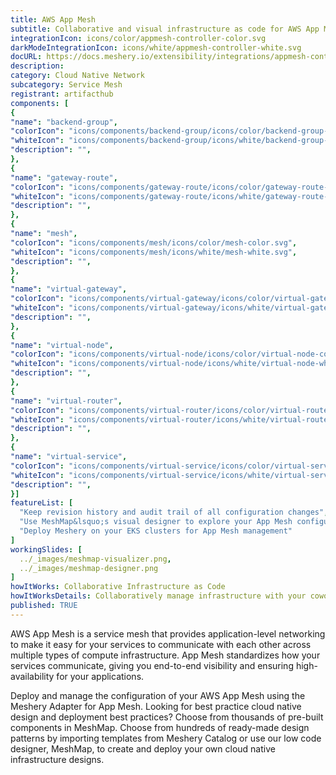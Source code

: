 ```yaml
---
title: AWS App Mesh
subtitle: Collaborative and visual infrastructure as code for AWS App Mesh
integrationIcon: icons/color/appmesh-controller-color.svg
darkModeIntegrationIcon: icons/white/appmesh-controller-white.svg
docURL: https://docs.meshery.io/extensibility/integrations/appmesh-controller
description: 
category: Cloud Native Network
subcategory: Service Mesh
registrant: artifacthub
components: [
{
"name": "backend-group",
"colorIcon": "icons/components/backend-group/icons/color/backend-group-color.svg",
"whiteIcon": "icons/components/backend-group/icons/white/backend-group-white.svg",
"description": "",
},
{
"name": "gateway-route",
"colorIcon": "icons/components/gateway-route/icons/color/gateway-route-color.svg",
"whiteIcon": "icons/components/gateway-route/icons/white/gateway-route-white.svg",
"description": "",
},
{
"name": "mesh",
"colorIcon": "icons/components/mesh/icons/color/mesh-color.svg",
"whiteIcon": "icons/components/mesh/icons/white/mesh-white.svg",
"description": "",
},
{
"name": "virtual-gateway",
"colorIcon": "icons/components/virtual-gateway/icons/color/virtual-gateway-color.svg",
"whiteIcon": "icons/components/virtual-gateway/icons/white/virtual-gateway-white.svg",
"description": "",
},
{
"name": "virtual-node",
"colorIcon": "icons/components/virtual-node/icons/color/virtual-node-color.svg",
"whiteIcon": "icons/components/virtual-node/icons/white/virtual-node-white.svg",
"description": "",
},
{
"name": "virtual-router",
"colorIcon": "icons/components/virtual-router/icons/color/virtual-router-color.svg",
"whiteIcon": "icons/components/virtual-router/icons/white/virtual-router-white.svg",
"description": "",
},
{
"name": "virtual-service",
"colorIcon": "icons/components/virtual-service/icons/color/virtual-service-color.svg",
"whiteIcon": "icons/components/virtual-service/icons/white/virtual-service-white.svg",
"description": "",
}]
featureList: [
  "Keep revision history and audit trail of all configuration changes",
  "Use MeshMap&lsquo;s visual designer to explore your App Mesh configuration",
  "Deploy Meshery on your EKS clusters for App Mesh management"
]
workingSlides: [
  ../_images/meshmap-visualizer.png,
  ../_images/meshmap-designer.png
]
howItWorks: Collaborative Infrastructure as Code
howItWorksDetails: Collaboratively manage infrastructure with your coworkers synchronously sharing the same designs.
published: TRUE
---
```

<p>
AWS App Mesh is a service mesh that provides application-level networking to make it easy for your services to communicate with each other across multiple types of compute infrastructure. App Mesh standardizes how your services communicate, giving you end-to-end visibility and ensuring high-availability for your applications.
</p>
<p>
    Deploy and manage the configuration of your AWS App Mesh using the Meshery Adapter for App Mesh. Looking for best practice cloud native design and deployment best practices? Choose from thousands of pre-built components in MeshMap. Choose from hundreds of ready-made design patterns by importing templates from Meshery Catalog or use our low code designer, MeshMap, to create and deploy your own cloud native infrastructure designs.
</p>
